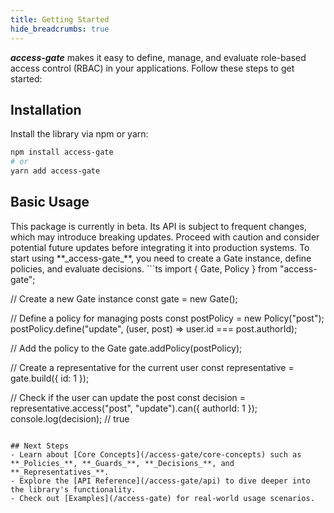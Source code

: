```yaml
---
title: Getting Started
hide_breadcrumbs: true
---
```


**_access-gate_** makes it easy to define, manage, and evaluate role-based access control (RBAC) in your applications. Follow these steps to get started:

## Installation

Install the library via npm or yarn:
```bash
npm install access-gate
# or
yarn add access-gate
```

## Basic Usage
<Callout variant="warning" title="Caution!">
This package is currently in beta. Its API is subject to frequent changes, which may introduce breaking updates. Proceed with caution and consider potential future updates before integrating it into production systems.
</Callout>
To start using **_access-gate_**, you need to create a Gate instance, define policies, and evaluate decisions.
```ts
import { Gate, Policy } from "access-gate";

// Create a new Gate instance
const gate = new Gate();

// Define a policy for managing posts
const postPolicy = new Policy("post");
postPolicy.define("update", (user, post) => user.id === post.authorId);

// Add the policy to the Gate
gate.addPolicy(postPolicy);

// Create a representative for the current user
const representative = gate.build({ id: 1 });

// Check if the user can update the post
const decision = representative.access("post", "update").can({ authorId: 1 });
console.log(decision); // true
```

## Next Steps
- Learn about [Core Concepts](/access-gate/core-concepts) such as **_Policies_**, **_Guards_**, **_Decisions_**, and **_Representatives_**.
- Explore the [API Reference](/access-gate/api) to dive deeper into the library's functionality.
- Check out [Examples](/access-gate) for real-world usage scenarios.
